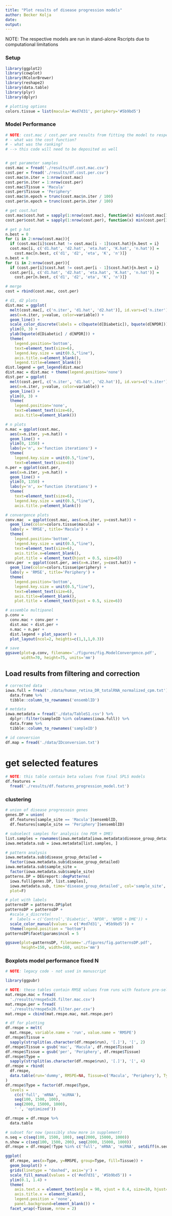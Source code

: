 ```yaml
---
title: "Plot results of disease progression models"
author: Becker Kolja
date: 
output:
---
```


NOTE: The respective models are run in stand-alone Rscripts due to computational limitations

### Setup

```r

library(ggplot2)
library(cowplot)
library(RColorBrewer)
library(reshape2)
library(data.table)
library(plyr)
library(dplyr)

# plotting options
colors.tissue = list(macula='#ed7d31', periphery='#5b9bd5')

```


### Model Performance

```r

# NOTE: cost.mac / cost.per are results from fitting the model to respective expression data
# - what was the cost function?
# - what was the ranking?
# --> this code will need to be deposited as well


# get parameter samples
cost.mac = fread('./results/df.cost.mac.csv')
cost.per = fread('./results/df.cost.per.csv')
cost.mac$n.iter = 1:nrow(cost.mac)
cost.per$n.iter = 1:nrow(cost.per)
cost.mac$Tissue = 'Macula'
cost.per$Tissue = 'Periphery'
cost.mac$n.epoch = trunc(cost.mac$n.iter / 100)
cost.per$n.epoch = trunc(cost.per$n.iter / 100)

# get cost.hat
cost.mac$cost.hat = sapply(1:nrow(cost.mac), function(x) min(cost.mac[1:x, cost]))
cost.per$cost.hat = sapply(1:nrow(cost.per), function(x) min(cost.per[1:x, cost]))

# get p hat
n.best = 0
for (i in 2:nrow(cost.mac)){
  if (cost.mac[i]$cost.hat != cost.mac[i - 1]$cost.hat){n.best = i}
  cost.mac[i, c('d1.hat', 'd2.hat', 'eta.hat', 'K.hat', 'n.hat')] =
    cost.mac[n.best, c('d1', 'd2', 'eta', 'K', 'n')]}
n.best = 0
for (i in 2:nrow(cost.per)){
  if (cost.per[i]$cost.hat != cost.per[i - 1]$cost.hat){n.best = i}
  cost.per[i, c('d1.hat', 'd2.hat', 'eta.hat', 'K.hat', 'n.hat')] =
    cost.per[n.best, c('d1', 'd2', 'eta', 'K', 'n')]}

# merge
cost = rbind(cost.mac, cost.per)

```


```r

# d1, d2 plots
dist.mac = ggplot(
  melt(cost.mac[, c('n.iter', 'd1.hat', 'd2.hat')], id.vars=c('n.iter')),
  aes(x=n.iter, y=value, color=variable)) +
  geom_line() +
  scale_color_discrete(labels = c(bquote(d[Diabetic]), bquote(d[NPDR]))) +
  ylim(0, 3) +
  ylab(bquote(d[Diabetic] / d[NPDR])) +
  theme(
    legend.position='bottom',
    text=element_text(size=6),
    legend.key.size = unit(0.5,"line"),
    axis.title.x=element_blank(),
    legend.title=element_blank())
dist.legend = get_legend(dist.mac)
dist.mac = dist.mac + theme(legend.position='none')
dist.per = ggplot(
  melt(cost.per[, c('n.iter', 'd1.hat', 'd2.hat')], id.vars=c('n.iter')),
  aes(x=n.iter, y=value, color=variable)) +
  geom_line() +
  ylim(0, 3) +
  theme(
    legend.position='none',
    text=element_text(size=6),
    axis.title=element_blank())

# n plots
n.mac = ggplot(cost.mac,
  aes(x=n.iter, y=n.hat)) +
  geom_line() +
  ylim(0, 1350) +
  labs(y='n', x='function iterations') +
  theme(
    legend.key.size = unit(0.5,"line"),
    text=element_text(size=6))
n.per = ggplot(cost.per,
  aes(x=n.iter, y=n.hat)) +
  geom_line() +
  ylim(0, 1350) +
  labs(y='n', x='function iterations') +
  theme(
    text=element_text(size=6),
    legend.key.size = unit(0.5,"line"),
    axis.title.y=element_blank())

# convergence plots
conv.mac  = ggplot(cost.mac, aes(x=n.iter, y=cost.hat)) + 
  geom_line(color=colors.tissue$macula) +
  labs(y = 'RMSE', title='Macula') +
  theme(
    legend.position='bottom',
    legend.key.size = unit(0.5,"line"),
    text=element_text(size=6), 
    axis.title.x=element_blank(),
    plot.title = element_text(hjust = 0.5, size=6))
conv.per  = ggplot(cost.per, aes(x=n.iter, y=cost.hat)) + 
  geom_line(color=colors.tissue$periphery) +
  labs(y = 'RMSE', title='Periphery') +
  theme(
    legend.position='bottom',
    legend.key.size = unit(0.5,"line"),
    text=element_text(size=6), 
    axis.title=element_blank(),
    plot.title = element_text(hjust = 0.5, size=6))

# assemble multipanel
p.conv = 
  conv.mac + conv.per +
  dist.mac + dist.per +
  n.mac + n.per +
  dist.legend + plot_spacer() +
  plot_layout(ncol=2, heights=c(1,1,1,0.3))

# save
ggsave(plot=p.conv, filename='./figures/fig.ModelConvergence.pdf',
       width=70, height=75, units='mm')

```

## Load results from filtering and correction

```r

# corrected data
iowa.full = fread('./data/human_retina_DR_totalRNA_normalized_cpm.txt') %>%
  data.frame %>%
  tibble::column_to_rownames('ensemblID')

# metdata
iowa.metadata = fread('./data/TableS1.csv') %>%
  dplyr::filter(sampleID %in% colnames(iowa.full)) %>%
  data.frame %>%
  tibble::column_to_rownames('sampleID')

# id conversion
df.map = fread('./data/IDconversion.txt')

```

# get selected features

```r

# NOTE: this table contain beta values from final SPLS models
df.features =
  fread('./results/df.features_progression_model.txt')

```

### clustering

```r

# union of disease progressoin genes
genes.DP = union(
  df.features[sample_site == 'Macula']$ensemblID, 
  df.features[sample_site == 'Periphery']$ensemblID)

# subselect samples for analysis (no PDR + DME)
list.samples = rownames(iowa.metadata[iowa.metadata$disease_group_detailed != 'PDR + DME', ])
iowa.metadata.sub = iowa.metadata[list.samples, ]

# pattern analysis
iowa.metadata.sub$disease_group_detailed = 
  factor(iowa.metadata.sub$disease_group_detailed)
iowa.metadata.sub$sample_site = 
  factor(iowa.metadata.sub$sample_site)
patterns.DP = DEGreport::degPatterns(
  iowa.full[genes.DP, list.samples],
  iowa.metadata.sub, time='disease_group_detailed', col='sample_site',
  plot=F)

# plot with labels
patternsDP = patterns.DP$plot
patternsDP = patternsDP + 
  #scale_x_discrete(
  #  labels = c('Control','Diabetic', 'NPDR', 'NPDR + DME')) +
  scale_color_manual(values = c('#ed7d31', '#5b9bd5')) +
  theme(legend.position = "bottom")
patternsDP$facet$params$ncol = 5

ggsave(plot=patternsDP, filename='./figures/fig.patternsDP.pdf',
       height=150, width=160, units='mm')

```


### Boxplots model performance fixed N

```r

# NOTE: legacy code - not used in manuscript

library(ggpubr)

# NOTE: these tables contain RMSE values from runs with feature pre-selection
mat.rmspe.mac = fread(
  './results/rmspe5x20.filter.mac.csv')
mat.rmspe.per = fread(
  './results/rmspe5x20.filter.per.csv')
mat.rmspe = cbind(mat.rmspe.mac, mat.rmspe.per)

# df for plotting
df.rmspe = melt(
  mat.rmspe, variable.name = 'run', value.name = 'RMSPE')
df.rmspe$Tissue = 
  sapply(strsplit(as.character(df.rmspe$run), '[.]'), '[', 2)
df.rmspe$Tissue = gsub('mac', 'Macula', df.rmspe$Tissue)
df.rmspe$Tissue = gsub('per', 'Periphery', df.rmspe$Tissue)
df.rmspe$Type = 
  sapply(strsplit(as.character(df.rmspe$run), '[.]'), '[', 4)
df.rmspe = rbind(
  df.rmspe,
  data.table(run='dummy', RMSPE=NA, Tissue=c('Macula', 'Periphery'), Type=' ')
)
df.rmspe$Type = factor(df.rmspe$Type,
  levels = 
    c(c('full', 'mRNA', 'miRNA'),
    seq(100, 1500, 100), 
    seq(2000, 15000, 1000),
    ' ', 'optimized'))

df.rmspe = df.rmspe %>%
  data.table

# subset for now (possibly show more in supplement)
n.seq = c(seq(100, 1500, 100), seq(2000, 15000, 1000))
n.show = c(seq(100, 1500, 200), seq(2000, 15000, 1000))
df.rmspe = df.rmspe[!Type %in% c('full', 'mRNA', 'miRNA', setdiff(n.seq, n.show))]

ggplot(
  df.rmspe, aes(x=Type, y=RMSPE, group=Type, fill=Tissue)) +
  geom_boxplot() +
  grids(linetype = "dashed", axis='y') +
  scale_fill_manual(values = c('#ed7d31', '#5b9bd5')) +
  ylim(0.1, 1.4) +
  theme(
    axis.text.x = element_text(angle = 90, vjust = 0.4, size=10, hjust=1),
    axis.title.x = element_blank(),
    legend.position = 'none',
    panel.background=element_blank()) +
  facet_wrap(~Tissue, nrow = 2)

```
